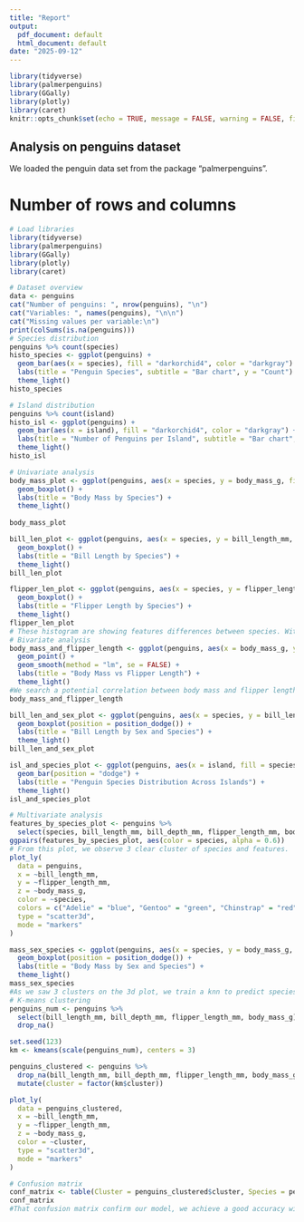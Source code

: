 ```yaml
---
title: "Report"
output:
  pdf_document: default
  html_document: default
date: "2025-09-12"
---
```


```r
library(tidyverse)
library(palmerpenguins)
library(GGally)
library(plotly)
library(caret)
knitr::opts_chunk$set(echo = TRUE, message = FALSE, warning = FALSE, fig.width=6, fig.height=4)

```

## Analysis on penguins dataset
We loaded the penguin data set from the package "palmerpenguins".

# Number of rows and columns
```r
# Load libraries
library(tidyverse)
library(palmerpenguins)
library(GGally)
library(plotly)
library(caret)

# Dataset overview
data <- penguins
cat("Number of penguins: ", nrow(penguins), "\n")
cat("Variables: ", names(penguins), "\n\n")
cat("Missing values per variable:\n")
print(colSums(is.na(penguins)))
# Species distribution
penguins %>% count(species)
histo_species <- ggplot(penguins) +
  geom_bar(aes(x = species), fill = "darkorchid4", color = "darkgray") +
  labs(title = "Penguin Species", subtitle = "Bar chart", y = "Count") +
  theme_light()
histo_species

# Island distribution
penguins %>% count(island)
histo_isl <- ggplot(penguins) +
  geom_bar(aes(x = island), fill = "darkorchid4", color = "darkgray") +
  labs(title = "Number of Penguins per Island", subtitle = "Bar chart", y = "Count") +
  theme_light()
histo_isl

# Univariate analysis
body_mass_plot <- ggplot(penguins, aes(x = species, y = body_mass_g, fill = species)) +
  geom_boxplot() +
  labs(title = "Body Mass by Species") +
  theme_light()
 
body_mass_plot

bill_len_plot <- ggplot(penguins, aes(x = species, y = bill_length_mm, fill = species)) +
  geom_boxplot() +
  labs(title = "Bill Length by Species") +
  theme_light()
bill_len_plot

flipper_len_plot <- ggplot(penguins, aes(x = species, y = flipper_length_mm, fill = species)) +
  geom_boxplot() +
  labs(title = "Flipper Length by Species") +
  theme_light()
flipper_len_plot
# These histogram are showing features differences between species. With the first histogram, Gentoos are nearly 1kg heavier than others, Adelie's bills are smaller and Gentoos have a bigger flipper. 
# Bivariate analysis
body_mass_and_flipper_length <- ggplot(penguins, aes(x = body_mass_g, y = flipper_length_mm, color = species)) +
  geom_point() +
  geom_smooth(method = "lm", se = FALSE) +
  labs(title = "Body Mass vs Flipper Length") +
  theme_light()
#We search a potential correlation between body mass and flipper length. That plot shows us a positive correlation, the heavier entities are the bigger their flipper is. 
body_mass_and_flipper_length

bill_len_and_sex_plot <- ggplot(penguins, aes(x = species, y = bill_length_mm, fill = sex)) +
  geom_boxplot(position = position_dodge()) +
  labs(title = "Bill Length by Sex and Species") +
  theme_light()
bill_len_and_sex_plot

isl_and_species_plot <- ggplot(penguins, aes(x = island, fill = species)) +
  geom_bar(position = "dodge") +
  labs(title = "Penguin Species Distribution Across Islands") +
  theme_light()
isl_and_species_plot

# Multivariate analysis
features_by_species_plot <- penguins %>%
  select(species, bill_length_mm, bill_depth_mm, flipper_length_mm, body_mass_g)
ggpairs(features_by_species_plot, aes(color = species, alpha = 0.6))
# From this plot, we observe 3 clear cluster of species and features. 
plot_ly(
  data = penguins,
  x = ~bill_length_mm,
  y = ~flipper_length_mm,
  z = ~body_mass_g,
  color = ~species,
  colors = c("Adelie" = "blue", "Gentoo" = "green", "Chinstrap" = "red"),
  type = "scatter3d",
  mode = "markers"
)

mass_sex_species <- ggplot(penguins, aes(x = species, y = body_mass_g, fill = sex)) +
  geom_boxplot(position = position_dodge()) +
  labs(title = "Body Mass by Sex and Species") +
  theme_light()
mass_sex_species
#As we saw 3 clusters on the 3d plot, we train a knn to predict species. We already know the parameter (3). 
# K-means clustering
penguins_num <- penguins %>%
  select(bill_length_mm, bill_depth_mm, flipper_length_mm, body_mass_g) %>%
  drop_na()

set.seed(123)
km <- kmeans(scale(penguins_num), centers = 3)

penguins_clustered <- penguins %>%
  drop_na(bill_length_mm, bill_depth_mm, flipper_length_mm, body_mass_g) %>%
  mutate(cluster = factor(km$cluster))

plot_ly(
  data = penguins_clustered,
  x = ~bill_length_mm,
  y = ~flipper_length_mm,
  z = ~body_mass_g,
  color = ~cluster,
  type = "scatter3d",
  mode = "markers"
)

# Confusion matrix
conf_matrix <- table(Cluster = penguins_clustered$cluster, Species = penguins_clustered$species)
conf_matrix
#That confusion matrix confirm our model, we achieve a good accuracy with low false positive especially for Gentoos. Our model is validated. 
```


